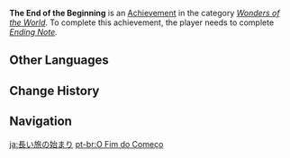 {{Achievement Infobox
|title        = 
|id           = 84000
|order id     = 4001
|category     = Wonders of the World
|description  = Complete the [[Mondstadt]] [[Archon Quests]].
|requirements = Complete ''[[Ending Note]].''
|primogems    = 20
|tracking     = 
|hidden       = 1
|quest        = Song of the Dragon and Freedom
|type         = Quest
}}
'''The End of the Beginning''' is an [[Achievement]] in the category ''[[Wonders of the World]]''. To complete this achievement, the player needs to complete ''[[Ending Note]].''
<!--
==Trivia==

==Video Guides==
{{EVT
|video1   = 
|caption1 = 
}}
-->
==Other Languages==
{{Other Languages
|en      = The End of the Beginning
|zhs     = 漫长旅途的开端
|zhs_rm  = Màncháng Lǚtú de Kāiduān
|zht     = 漫長旅途的開端
|zht_rm  = Màncháng Lǚtú de Kāiduān
|zh_tl   = The Beginning of the Long Journey
|ja      = 長い旅の始まり
|ja_rm   = Nagai Tabi no Hajimari
|ja_tl   = The Beginning of the Long Journey
|ko      = 기나긴 여행의 시작
|ko_rm   = Ginagin Yeohaeng-ui Sijak
|ko_tl   = The Beginning of the Long Travel
|es      = El comienzo de un largo viaje
|es_tl   = The Beginning of a Long Journey
|fr      = Le début d'un long voyage
|fr_tl   = The Beginning of a Long Journey
|ru      = Затянутое начало
|ru_tl   = The Lost Beginning
|th      = จุดเริ่มต้นของการเดินทางอันแสนยาวนาน
|th_rm   = 
|th_tl   = 
|vi      = Khởi đầu của chuyến hành trình dài
|vi_tl   = 
|de      = Beginn einer langen Reise
|de_tl   = Start of a Long Journey
|id      = Akhir dari Permulaan
|id_tl   = End of the Beginning
|pt      = O Fim do Começo
|pt_tl   = 
|tr      = Başlangıcın Sonu
|tr_tl   = 
|it      = L'inizio della fine
|it_tl   = 
}}

==Change History==
{{Change History|1.0}}
<!--
==References==
{{Reflist}}
-->
==Navigation==
{{Achievement Navbox|Wonders of the World|Quest}}

[[ja:長い旅の始まり]]
[[pt-br:O Fim do Começo]]